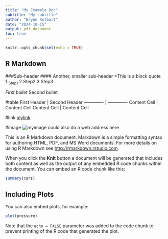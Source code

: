 ```yaml
---
title: "My Example Doc"
subtitle: "My subtitle" 
author: "Brynn Rotbart"
date: "2024-10-15"
output: pdf_document
toc: true 
---
```


```r
knitr::opts_chunk$set(echo = TRUE)
```

## R Markdown
###Sub-header 
#### Another, smaller sub-header 
>This is a block quote 
1.~Step1~
2.Step2
3.Step3

*First bullet 
*Second bullet 

#table 
First Header  | Second Header
------------- | -------------
Content Cell  | Content Cell
Content Cell  | Content Cell

#link 
[mylink](http://rmarkdown.rstudio.com)

#image 
![myimage](img/rmarkdownflow.png)
could also do a web address here 

This is an R Markdown document. Markdown is a simple formatting syntax for authoring HTML, PDF, and MS Word documents. For more details on using R Markdown see <http://rmarkdown.rstudio.com>.

When you click the **Knit** button a document will be generated that includes both content as well as the output of any embedded R code chunks within the document. You can embed an R code chunk like this:

```r
summary(cars)
```

## Including Plots

You can also embed plots, for example:

```r
plot(pressure)
```

Note that the `echo = FALSE` parameter was added to the code chunk to prevent printing of the R code that generated the plot.
